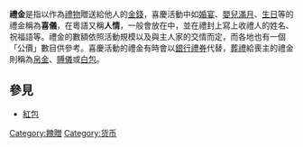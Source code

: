 {{Otheruses|聘金|subject=作為禮物贈送他人的金錢|other=婚禮中男家給女家的金錢}}
'''禮金'''是指以作為[[禮物|禮物]]贈送給他人的[[金錢|金錢]]，喜慶活動中如[[婚宴|婚宴]]、[[彌月|嬰兒滿月]]、[[生日|生日]]等的禮金稱為'''喜儀'''，在粵語又稱'''人情'''，一般會放在{{link-ja|禮封|金封}}中，並在禮封上寫上收禮人的姓名、祝福語等。禮金的數額依照活動規模以及與主人家的交情而定，而各地也有一個「公價」數目供參考。喜慶活動的禮金有時會以[[禮券_(銀行)|銀行禮券]]代替，[[葬禮|葬禮]]給喪主的禮金則稱為[[帛金|帛金]]、[[賻儀|賻儀]]或[[白包|白包]]。

==參見==
*[[紅包|紅包]]

[[Category:餽贈|Category:餽贈]]
[[Category:货币|Category:货币]]